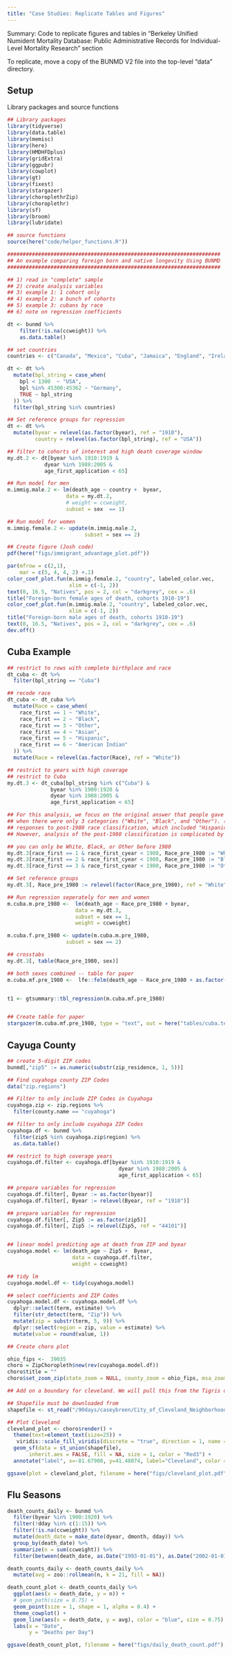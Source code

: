 ```yaml
---
title: "Case Studies: Replicate Tables and Figures"
---
```


Summary: Code to replicate figures and tables in "Berkeley Unified Numident Mortality Database: Public Administrative Records for Individual-Level Mortality Research" section 

To replicate, move a copy of the BUNMD V2 file into the top-level "data" directory. 

## Setup 

Library packages and source functions 

```r
## Library packages 
library(tidyverse)
library(data.table)
library(memisc)
library(here)
library(HMDHFDplus)
library(gridExtra)
library(ggpubr)
library(cowplot)
library(gt)
library(fixest)
library(stargazer)
library(choroplethrZip)
library(choroplethr)
library(sf)
library(broom)
library(lubridate)

## source functions 
source(here("code/helper_functions.R"))


```

```r
#####################################################################
## An example comparing foreign born and native longevity Using BUNMD
##################################################################### 

## 1) read in "complete" sample
## 2) create analysis variables
## 3) example 1: 1 cohort only
## 4) example 2: a bunch of cohorts
## 5) example 3: cubans by race
## 6) note on regression coefficients

dt <- bunmd %>% 
    filter(!is.na(ccweight)) %>% 
    as.data.table()

## set countries 
countries <- c("Canada", "Mexico", "Cuba", "Jamaica", "England", "Ireland", "Greece", "Italy", "Portugal", "Austria", "Philippines", "Japan", "Syria", "Czechoslovakia", "Germany", "Poland", "Yugoslavia", "Russia", "China", "USA")

dt <- dt %>% 
  mutate(bpl_string = case_when(
    bpl < 1300  ~ "USA",
    bpl %in% 45300:45362 ~ "Germany",
    TRUE ~ bpl_string
  )) %>% 
  filter(bpl_string %in% countries)

## Set reference groups for regression
dt <- dt %>% 
  mutate(byear = relevel(as.factor(byear), ref = "1910"),
         country = relevel(as.factor(bpl_string), ref = "USA"))

## filter to cohorts of interest and high death coverage window 
my.dt.2 <- dt[byear %in% 1910:1919 &
            dyear %in% 1988:2005 &
            age_first_application < 65]

## Run model for men 
m.immig.male.2 <- lm(death_age ~ country +  byear,
                   data = my.dt.2,
                   # weight = ccweight,
                   subset = sex  == 1)

## Run model for women 
m.immig.female.2 <- update(m.immig.male.2,
                         subset = sex == 2)

## Create figure (Josh code)
pdf(here("figs/immigrant_advantage_plot.pdf")) 

par(mfrow = c(2,1),
    mar = c(5, 4, 4, 2) +.1)
color_coef_plot.fun(m.immig.female.2, "country", labeled_color.vec,
                    xlim = c(-1, 2))
text(0, 16.5, "Natives", pos = 2, col = "darkgrey", cex = .6)
title("Foreign-born female ages of death, cohorts 1910-19")
color_coef_plot.fun(m.immig.male.2, "country", labeled_color.vec,
                    xlim = c(-1, 2))
title("Foreign-born male ages of death, cohorts 1910-19")
text(0, 16.5, "Natives", pos = 2, col = "darkgrey", cex = .6)
dev.off()
```

## Cuba Example 

```r
## restrict to rows with complete birthplace and race
dt_cuba <- dt %>% 
  filter(bpl_string == "Cuba") 

## recode race
dt_cuba <- dt_cuba %>% 
  mutate(Race = case_when(
    race_first == 1 ~ "White",
    race_first == 2 ~ "Black",
    race_first == 3 ~ "Other", 
    race_first == 4 ~ "Asian", 
    race_first == 5 ~ "Hispanic",
    race_first == 6 ~ "American Indian"
  )) %>% 
  mutate(Race = relevel(as.factor(Race), ref = "White"))

## restrict to years with high coverage 
## restrict to Cuba
my.dt.3 <- dt_cuba[bpl_string %in% c("Cuba") &
              byear %in% 1900:1920 &
              dyear %in% 1988:2005 &
              age_first_application < 65]

## For this analysis, we focus on the original answer that people gave to the race question. Most of these responses were prior to 1980, 
## when there were only 3 categories ("White", "Black", and "Other"). (A possible extension of this initial analysis would be to consider 
## responses to post-1980 race classification, which included "Hispanic", "Asian", and "Native American".
## However, analysis of the post-1980 classification is complicated by the fact that most of these respondents were filling out the form for a 2nd time

## you can only be White, Black, or Other before 1980
my.dt.3[race_first == 1 & race_first_cyear < 1980, Race_pre_1980 := "White"]
my.dt.3[race_first == 2 & race_first_cyear < 1980, Race_pre_1980 := "Black"]
my.dt.3[race_first == 3 & race_first_cyear < 1980, Race_pre_1980 := "Other"]

## Set reference groups
my.dt.3[, Race_pre_1980 := relevel(factor(Race_pre_1980), ref = "White")]

## Run regression seperately for men and women
m.cuba.m.pre_1980 <-  lm(death_age ~ Race_pre_1980 + byear,
                      data = my.dt.3,
                      subset = sex == 1,
                      weight = ccweight)

m.cuba.f.pre_1980 <- update(m.cuba.m.pre_1980,
                   subset = sex == 2)

## crosstabs
my.dt.3[, table(Race_pre_1980, sex)]

## both sexes combined -- table for paper
m.cuba.mf.pre_1980 <-  lfe::felm(death_age ~ Race_pre_1980 + as.factor(sex) | byear, data = my.dt.3, weights = my.dt.3$ccweight)


t1 <- gtsummary::tbl_regression(m.cuba.mf.pre_1980)


## Create table for paper
stargazer(m.cuba.mf.pre_1980, type = "text", out = here("tables/cuba.tex"))
```

## Cayuga County 

```r
## create 5-digit ZIP codes
bunmd[,"zip5" := as.numeric(substr(zip_residence, 1, 5))]

## Find cuyahoga county ZIP Codes
data("zip.regions")

## Filter to only include ZIP Codes in Cuyahoga
cuyahoga.zip <- zip.regions %>%
  filter(county.name == "cuyahoga")

## filter to only include cuyahoga ZIP Codes
cuyahoga.df <- bunmd %>% 
  filter(zip5 %in% cuyahoga.zip$region) %>% 
  as.data.table()

## restrict to high coverage years
cuyahoga.df.filter <- cuyahoga.df[byear %in% 1910:1919 &
                                    dyear %in% 1988:2005 &
                                    age_first_application < 65]

## prepare variables for regression
cuyahoga.df.filter[, Byear := as.factor(byear)]
cuyahoga.df.filter[, Byear := relevel(Byear, ref = "1910")]

## prepare variables for regression
cuyahoga.df.filter[, Zip5 := as.factor(zip5)]
cuyahoga.df.filter[, Zip5 := relevel(Zip5, ref = "44101")]


## linear model predicting age at death from ZIP and byear 
cuyahoga.model <- lm(death_age ~ Zip5 +  Byear,
                     data = cuyahoga.df.filter,
                     weight = ccweight)

## tidy lm 
cuyahoga.model.df <- tidy(cuyahoga.model)

## select coefficients and ZIP Codes
cuyahoga.model.df <- cuyahoga.model.df %>%
  dplyr::select(term, estimate) %>% 
  filter(str_detect(term, "Zip")) %>% 
  mutate(zip = substr(term, 5, 9)) %>% 
  dplyr::select(region = zip, value = estimate) %>% 
  mutate(value = round(value, 1))

## Create choro plot

ohio_fips <-  39035
choro = ZipChoropleth$new(rev(cuyahoga.model.df))
choro$title = ""
choro$set_zoom_zip(state_zoom = NULL, county_zoom = ohio_fips, msa_zoom = NULL, zip_zoom = NULL)

## Add on a boundary for cleveland. We will pull this from the Tigris database. 

## Shapefile must be downloaded from 
shapefile <- st_read("/90days/caseybreen/City_of_Cleveland_Neighborhoods_2012_no_lake/City_of_Cleveland_Neighborhoods_2012_no_lake.shp") 

## Plot Cleveland
cleveland_plot <- choro$render() +
  theme(text=element_text(size=25)) + 
   viridis::scale_fill_viridis(discrete = "true", direction = 1, name = "Difference in e65") + #  scale_fill_brewer(name="E65", palette = "Greens", direction = 1, na.value="grey", drop=FALSE) +
  geom_sf(data = st_union(shapefile),
       inherit.aes = FALSE, fill = NA, size = 1, color = "Red3") +
  annotate("label", x=-81.67908, y=41.48074, label="Cleveland", color = "Black", size = 8)

ggsave(plot = cleveland_plot, filename = here("figs/cleveland_plot.pdf"), width = 12, height = 8)
```




## Flu Seasons 

```r
death_counts_daily <- bunmd %>% 
  filter(byear %in% 1900:1920) %>% 
  filter(!dday %in% c(1:15)) %>% 
  filter(!is.na(ccweight)) %>% 
  mutate(death_date = make_date(dyear, dmonth, dday)) %>% 
  group_by(death_date) %>% 
  summarize(n = sum(ccweight)) %>% 
  filter(between(death_date, as.Date("1993-01-01"), as.Date("2002-01-01")))

death_counts_daily <- death_counts_daily %>% 
  mutate(avg = zoo::rollmean(n, k = 21, fill = NA))

death_count_plot <- death_counts_daily %>% 
  ggplot(aes(x = death_date, y = n)) + 
  # geom_path(size = 0.75) + 
  geom_point(size = 1, shape = 1, alpha = 0.4) + 
  theme_cowplot() + 
  geom_line(aes(x = death_date, y = avg), color = "blue", size = 0.75) + 
  labs(x = "Date",
       y = "Deaths per Day")

ggsave(death_count_plot, filename = here("figs/daily_death_count.pdf"), width = 10, height = 2.6)
```



